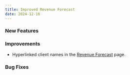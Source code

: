 ```yaml
---
title: Improved Revenue Forecast
date: 2024-12-16
---
```


### New Features

### Improvements

- Hyperlinked client names in the [Revenue Forecast](/financial/revenue-forecast) page.

### Bug Fixes

